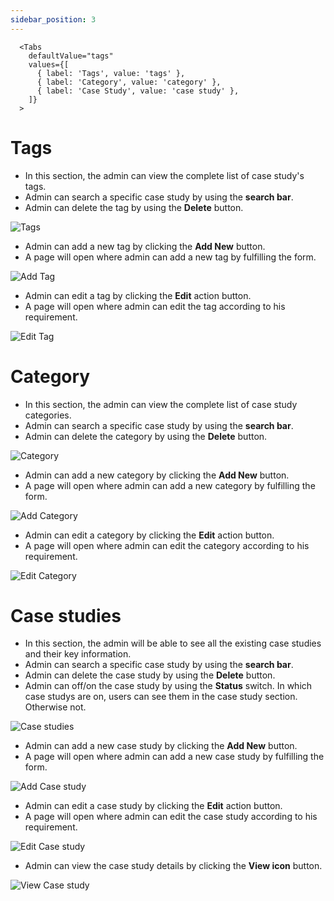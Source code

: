 ```yaml
---
sidebar_position: 3
---
```





      <Tabs
        defaultValue="tags"
        values={[
          { label: 'Tags', value: 'tags' },
          { label: 'Category', value: 'category' },
          { label: 'Case Study', value: 'case study' },
        ]}
      >
<TabItem value="tags">


# Tags

- In this section, the admin can view the complete list of case study's tags.
- Admin can search a specific case study by using the **search bar**.
- Admin can delete the tag by using the **Delete** button.

![Tags](./img/case_tags.png)

- Admin can add a new tag by clicking the **Add New** button.
- A page will open where admin can add a new tag by fulfilling the form.

![Add Tag](./img/case_tags_add.png)

- Admin can edit a tag by clicking the **Edit** action button.
- A page will open where admin can edit the tag according to his requirement.

![Edit Tag](./img/case_tags_edit.png)


</TabItem>


<TabItem value="category">


# Category

- In this section, the admin can view the complete list of case study categories.
- Admin can search a specific case study by using the **search bar**.
- Admin can delete the category by using the **Delete** button.

![Category](./img/case_cate_list.png)

- Admin can add a new category by clicking the **Add New** button.
- A page will open where admin can add a new category by fulfilling the form.

![Add Category](./img/add_case_cate.png)

- Admin can edit a category by clicking the **Edit** action button.
- A page will open where admin can edit the category according to his requirement.

![Edit Category](./img/edit_case_cate.png)


</TabItem>


<TabItem value="case study">


# Case studies

- In this section, the admin will be able to see all the existing case studies and their key information.
- Admin can search a specific case study by using the **search bar**.
- Admin can delete the case study by using the **Delete** button.
- Admin can off/on the case study by using the **Status** switch. In which case studys are on, users can see them in the case study section. Otherwise not.

![Case studies](./img/case_list.png)

- Admin can add a new case study by clicking the **Add New** button.
- A page will open where admin can add a new case study by fulfilling the form.

![Add Case study](./img/case_add.png)

- Admin can edit a case study by clicking the **Edit** action button.
- A page will open where admin can edit the case study according to his requirement.

![Edit Case study](./img/edit_case.png)

- Admin can view the case study details by clicking the **View icon** button.

![View Case study](./img/case_details.png)

</TabItem>



</Tabs>